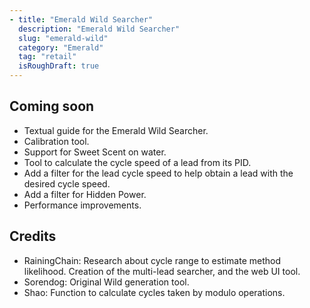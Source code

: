 ```yaml
---
- title: "Emerald Wild Searcher"
  description: "Emerald Wild Searcher"
  slug: "emerald-wild"
  category: "Emerald"
  tag: "retail"
  isRoughDraft: true
---
```


<Wild3SearcherFindTarget game="emerald" />

## Coming soon

- Textual guide for the Emerald Wild Searcher.
- Calibration tool.
- Support for Sweet Scent on water.
- Tool to calculate the cycle speed of a lead from its PID.
- Add a filter for the lead cycle speed to help obtain a lead with the desired cycle speed.
- Add a filter for Hidden Power.
- Performance improvements.

## Credits

- RainingChain: Research about cycle range to estimate method likelihood. Creation of the multi-lead searcher, and the web UI tool.
- Sorendog: Original Wild generation tool.
- Shao: Function to calculate cycles taken by modulo operations.

